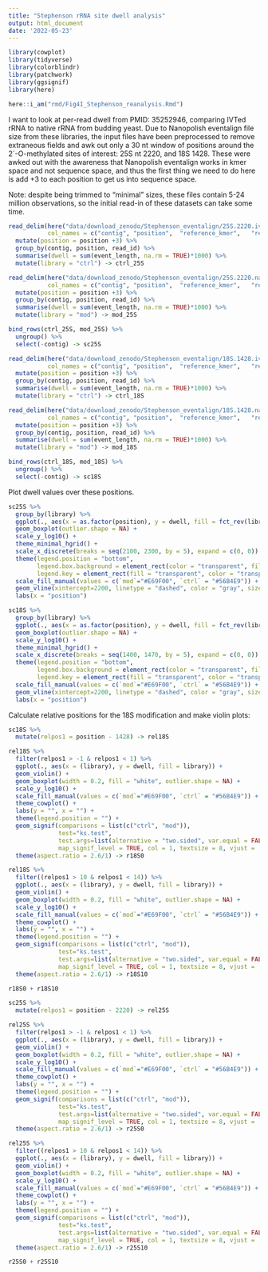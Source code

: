 ```yaml
---
title: "Stephenson rRNA site dwell analysis"
output: html_document
date: '2022-05-23'
---
```

```r
library(cowplot)
library(tidyverse)
library(colorblindr)
library(patchwork)
library(ggsignif)
library(here)

here::i_am("rmd/Fig4I_Stephenson_reanalysis.Rmd")
```
I want to look at per-read dwell from PMID: 35252946, comparing IVTed rRNA to native rRNA from budding yeast. Due to Nanopolish eventalign file size from these libraries, the input files have been preprocessed to remove extraneous fields and awk out only a 30 nt window of positions around the 2´-O-methylated sites of interest: 25S nt 2220, and 18S 1428. These were awked out with the awareness that Nanopolish eventalign works in kmer space and not sequence space, and thus the first thing we need to do here is add +3 to each position to get us into sequence space.

Note: despite being trimmed to "minimal" sizes, these files contain 5-24 million observations, so the initial read-in of these datasets can take some time.
```r
read_delim(here("data/download_zenodo/Stephenson_eventalign/25S.2220.ivt.eventalign.subset.txt"), delim = "\t",
           col_names = c("contig", "position",	"reference_kmer",	"read_id",	"event_index",	"event_level_mean",	"event_length"))  %>%
  mutate(position = position +3) %>%
  group_by(contig, position, read_id) %>%
  summarise(dwell = sum(event_length, na.rm = TRUE)*1000) %>%
  mutate(library = "ctrl") -> ctrl_25S

read_delim(here("data/download_zenodo/Stephenson_eventalign/25S.2220.native.eventalign.subset.txt"), delim = "\t",
           col_names = c("contig", "position",	"reference_kmer",	"read_id",	"event_index",	"event_level_mean",	"event_length"))  %>%
  mutate(position = position +3) %>%
  group_by(contig, position, read_id) %>%
  summarise(dwell = sum(event_length, na.rm = TRUE)*1000) %>%
  mutate(library = "mod") -> mod_25S

bind_rows(ctrl_25S, mod_25S) %>%
  ungroup() %>%
  select(-contig) -> sc25S

read_delim(here("data/download_zenodo/Stephenson_eventalign/18S.1428.ivt.eventalign.subset.txt"), delim = "\t",
           col_names = c("contig", "position",	"reference_kmer",	"read_id",	"event_index",	"event_level_mean",	"event_length"))  %>%
  mutate(position = position +3) %>%
  group_by(contig, position, read_id) %>%
  summarise(dwell = sum(event_length, na.rm = TRUE)*1000) %>%
  mutate(library = "ctrl") -> ctrl_18S

read_delim(here("data/download_zenodo/Stephenson_eventalign/18S.1428.native.eventalign.subset.txt"), delim = "\t",
           col_names = c("contig", "position",	"reference_kmer",	"read_id",	"event_index",	"event_level_mean",	"event_length"))  %>%
  mutate(position = position +3) %>%
  group_by(contig, position, read_id) %>%
  summarise(dwell = sum(event_length, na.rm = TRUE)*1000) %>%
  mutate(library = "mod") -> mod_18S

bind_rows(ctrl_18S, mod_18S) %>%
  ungroup() %>%
  select(-contig) -> sc18S
```
Plot dwell values over these positions.
```r
sc25S %>%
  group_by(library) %>%
  ggplot(., aes(x = as.factor(position), y = dwell, fill = fct_rev(library))) +
  geom_boxplot(outlier.shape = NA) +
  scale_y_log10() +
  theme_minimal_hgrid() +
  scale_x_discrete(breaks = seq(2100, 2300, by = 5), expand = c(0, 0)) +
  theme(legend.position = "bottom",
        legend.box.background = element_rect(color = "transparent", fill='white'),
        legend.key = element_rect(fill = "transparent", color = "transparent")) +
  scale_fill_manual(values = c(`mod`="#E69F00", `ctrl` = "#56B4E9")) +
  geom_vline(xintercept=2200, linetype = "dashed", color = "gray", size=1) +
  labs(x = "position")

sc18S %>%
  group_by(library) %>%
  ggplot(., aes(x = as.factor(position), y = dwell, fill = fct_rev(library))) +
  geom_boxplot(outlier.shape = NA) +
  scale_y_log10() +
  theme_minimal_hgrid() +
  scale_x_discrete(breaks = seq(1400, 1470, by = 5), expand = c(0, 0)) +
  theme(legend.position = "bottom",
        legend.box.background = element_rect(color = "transparent", fill='white'),
        legend.key = element_rect(fill = "transparent", color = "transparent")) +
  scale_fill_manual(values = c(`mod`="#E69F00", `ctrl` = "#56B4E9")) +
  geom_vline(xintercept=2200, linetype = "dashed", color = "gray", size=1) +
  labs(x = "position")
```
Calculate relative positions for the 18S modification and make violin plots:
```r
sc18S %>%
  mutate(relpos1 = position - 1428) -> rel18S

rel18S %>%
  filter(relpos1 > -1 & relpos1 < 1) %>%
  ggplot(., aes(x = (library), y = dwell, fill = library)) +
  geom_violin() +
  geom_boxplot(width = 0.2, fill = "white", outlier.shape = NA) +
  scale_y_log10() +
  scale_fill_manual(values = c(`mod`="#E69F00", `ctrl` = "#56B4E9")) +
  theme_cowplot() +
  labs(y = "", x = "") +
  theme(legend.position = "") +
  geom_signif(comparisons = list(c("ctrl", "mod")),
              test="ks.test", 
              test.args=list(alternative = "two.sided", var.equal = FALSE, paired=FALSE),
              map_signif_level = TRUE, col = 1, textsize = 8, vjust = .5) +
  theme(aspect.ratio = 2.6/1) -> r18S0

rel18S %>%
  filter((relpos1 > 10 & relpos1 < 14)) %>%
  ggplot(., aes(x = (library), y = dwell, fill = library)) +
  geom_violin() +
  geom_boxplot(width = 0.2, fill = "white", outlier.shape = NA) +
  scale_y_log10() +
  scale_fill_manual(values = c(`mod`="#E69F00", `ctrl` = "#56B4E9")) +
  theme_cowplot() +
  labs(y = "", x = "") +
  theme(legend.position = "") +
  geom_signif(comparisons = list(c("ctrl", "mod")),
              test="ks.test", 
              test.args=list(alternative = "two.sided", var.equal = FALSE, paired=FALSE),
              map_signif_level = TRUE, col = 1, textsize = 8, vjust = .5) +
  theme(aspect.ratio = 2.6/1) -> r18S10

r18S0 + r18S10

sc25S %>%
  mutate(relpos1 = position - 2220) -> rel25S

rel25S %>%
  filter(relpos1 > -1 & relpos1 < 1) %>%
  ggplot(., aes(x = (library), y = dwell, fill = library)) +
  geom_violin() +
  geom_boxplot(width = 0.2, fill = "white", outlier.shape = NA) +
  scale_y_log10() +
  scale_fill_manual(values = c(`mod`="#E69F00", `ctrl` = "#56B4E9")) +
  theme_cowplot() +
  labs(y = "", x = "") +
  theme(legend.position = "") +
  geom_signif(comparisons = list(c("ctrl", "mod")),
              test="ks.test", 
              test.args=list(alternative = "two.sided", var.equal = FALSE, paired=FALSE),
              map_signif_level = TRUE, col = 1, textsize = 8, vjust = .5) +
  theme(aspect.ratio = 2.6/1) -> r25S0

rel25S %>%
  filter((relpos1 > 10 & relpos1 < 14)) %>%
  ggplot(., aes(x = (library), y = dwell, fill = library)) +
  geom_violin() +
  geom_boxplot(width = 0.2, fill = "white", outlier.shape = NA) +
  scale_y_log10() +
  scale_fill_manual(values = c(`mod`="#E69F00", `ctrl` = "#56B4E9")) +
  theme_cowplot() +
  labs(y = "", x = "") +
  theme(legend.position = "") +
  geom_signif(comparisons = list(c("ctrl", "mod")),
              test="ks.test", 
              test.args=list(alternative = "two.sided", var.equal = FALSE, paired=FALSE),
              map_signif_level = TRUE, col = 1, textsize = 8, vjust = .5) +
  theme(aspect.ratio = 2.6/1) -> r25S10

r25S0 + r25S10
```


